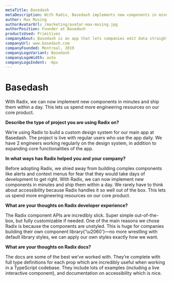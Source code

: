 ```yaml
---
metaTitle: Basedash
metaDescription: With Radix, Basedash implements new components in minutes, so they can spend more engineering resources on the core product.
author: Max Musing
authorAvatarUrl: /marketing/avatar-max-musing.jpg
authorPosition: Founder at Basedash
productsUsed: Primitives
companyAbout: Basedash is an app that lets companies edit data straight from their production database with the ease of a spreadsheet.
companyUrl: www.basedash.com
companyFounded: Montreal, 2019
companyLogoVariant: Basedash
companyLogoWidth: auto
companyLogoIndent: -6px
---
```


# Basedash

<HeroQuote>
  With Radix, we can now implement new components in minutes and ship them
  within a day. This lets us spend more engineering resources on our core
  product.
</HeroQuote>

**Describe the type of project you are using Radix on?**

We’re using Radix to build a custom design system for our main app at Basedash. The project is live with regular users who use the app daily. We have 2 engineers working regularly on the design system, in addition to expanding core functionalities of the app.

**In what ways has Radix helped you and your company?**

Before adopting Radix, we shied away from building complex components like alerts and context menus for fear that they would take days of development to get right. With Radix, we can now implement new components in minutes and ship them within a day. We rarely have to think about accessibility because Radix handles it so well out of the box. This lets us spend more engineering resources on our core product.

**What are your thoughts on Radix developer experience?**

The Radix component APIs are incredibly slick. Super simple out-of-the-box, but fully customizable if needed.
One of the main reasons we chose Radix is because the components are unstyled. This is huge for companies building their own component library{'\u2060'}—no more wrestling with default library styles, we can apply our own styles exactly how we want.

**What are your thoughts on Radix docs?**

The docs are some of the best we’ve worked with. They’re complete with full type definitions for each prop which are incredibly useful when working in a TypeScript codebase. They include lots of examples (including a live interactive component), and documentation on accessibility which is nice.
